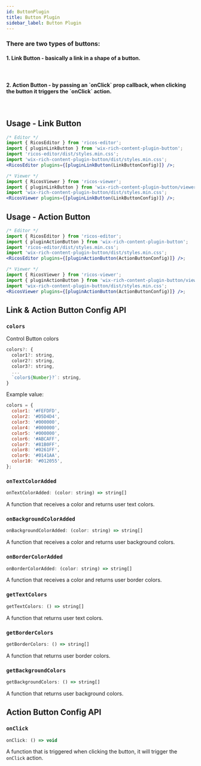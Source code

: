 ```yaml
---
id: ButtonPlugin
title: Button Plugin
sidebar_label: Button Plugin
---
```



<h3>There are two types of buttons:</h3>
<h4>1. Link Button - basically a link in a shape of a button.</h4>
<div className="card">
  <RicosEditorWithMobile
    content={createContent('Add a Link Button to check it out!')}
    placeholder={'Type here!'}
    plugins={[pluginLinkButton()]}
  />
</div>
<br />
<h4>
  2. Action Button - by passing an `onClick` prop callback, when clicking the button it triggers the
  `onClick` action.
</h4>
<div className="card">
  <RicosEditorWithMobile
    content={createContent('Add an Action Button to check it out!')}
    placeholder={'Type here!'}
    plugins={[pluginActionButton()]}
  />
</div>
<br />

## Usage - Link Button

```jsx
/* Editor */
import { RicosEditor } from 'ricos-editor';
import { pluginLinkButton } from 'wix-rich-content-plugin-button';
import 'ricos-editor/dist/styles.min.css';
import 'wix-rich-content-plugin-button/dist/styles.min.css';
<RicosEditor plugins={[pluginLinkButton(LinkButtonConfig)]} />;

/* Viewer */
import { RicosViewer } from 'ricos-viewer';
import { pluginLinkButton } from 'wix-rich-content-plugin-button/viewer';
import 'wix-rich-content-plugin-button/dist/styles.min.css';
<RicosViewer plugins={[pluginLinkButton(LinkButtonConfig)]} />;
```

## Usage - Action Button

```jsx
/* Editor */
import { RicosEditor } from 'ricos-editor';
import { pluginActionButton } from 'wix-rich-content-plugin-button';
import 'ricos-editor/dist/styles.min.css';
import 'wix-rich-content-plugin-button/dist/styles.min.css';
<RicosEditor plugins={[pluginActionButton(ActionButtonConfig)]} />;

/* Viewer */
import { RicosViewer } from 'ricos-viewer';
import { pluginActionButton } from 'wix-rich-content-plugin-button/viewer';
import 'wix-rich-content-plugin-button/dist/styles.min.css';
<RicosViewer plugins={[pluginActionButton(ActionButtonConfig)]} />;
```

## Link & Action Button Config API

### `colors`

Control Button colors

```jsx
colors?: {
  color1?: string,
  color2?: string,
  color3?: string,
  ...
  `color${Number}?`: string,
}
```

Example value:

```jsx
colors = {
  color1: '#FEFDFD',
  color2: '#D5D4D4',
  color3: '#000000',
  color4: '#000000',
  color5: '#000000',
  color6: '#ABCAFF',
  color7: '#81B0FF',
  color8: '#0261FF',
  color9: '#0141AA',
  color10: '#012055',
};
```

### `onTextColorAdded`

```jsx
onTextColorAdded: (color: string) => string[]
```

A function that receives a color and returns user text colors.

### `onBackgroundColorAdded`

```jsx
onBackgroundColorAdded: (color: string) => string[]
```

A function that receives a color and returns user background colors.

### `onBorderColorAdded`

```jsx
onBorderColorAdded: (color: string) => string[]
```

A function that receives a color and returns user border colors.

### `getTextColors`

```jsx
getTextColors: () => string[]
```

A function that returns user text colors.

### `getBorderColors`

```jsx
getBorderColors: () => string[]
```

A function that returns user border colors.

### `getBackgroundColors`

```jsx
getBackgroundColors: () => string[]
```

A function that returns user background colors.

## Action Button Config API

### `onClick`

```jsx
onClick: () => void
```

A function that is triggered when clicking the button, it will trigger the `onClick` action.
